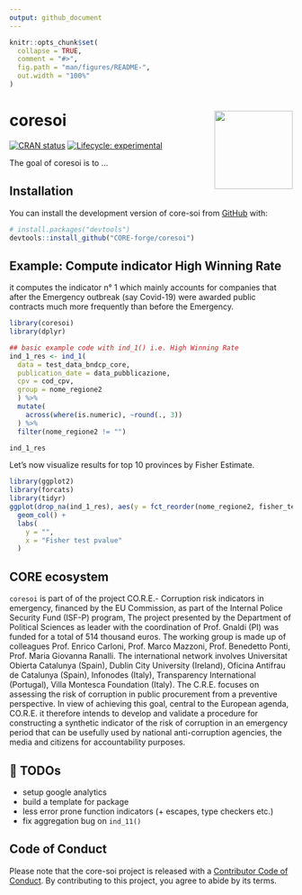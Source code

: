 ```yaml
---
output: github_document
---
```


<!-- README.md is generated from README.Rmd. Please edit that file -->

```r
knitr::opts_chunk$set(
  collapse = TRUE,
  comment = "#>",
  fig.path = "man/figures/README-",
  out.width = "100%"
)
```

# coresoi <img src="man/figures/logo.png" align="right" height="139" />

<!-- badges: start -->
[![CRAN status](https://www.r-pkg.org/badges/version/core-soi)](https://CRAN.R-project.org/package=core-soi)
[![Lifecycle: experimental](https://img.shields.io/badge/lifecycle-experimental-orange.svg)](https://lifecycle.r-lib.org/articles/stages.html#experimental)
<!-- badges: end -->

The goal of coresoi is to ...

## Installation

You can install the development version of core-soi from [GitHub](https://github.com/) with:

``` r
# install.packages("devtools")
devtools::install_github("CORE-forge/coresoi")
```

## Example: Compute indicator High Winning Rate 

it computes the indicator n° 1 which mainly accounts for companies that after the Emergency outbreak (say Covid-19) were awarded public contracts much more frequently than before the Emergency.

```r
library(coresoi)
library(dplyr)

## basic example code with ind_1() i.e. High Winning Rate
ind_1_res <- ind_1(
  data = test_data_bndcp_core, 
  publication_date = data_pubblicazione,
  cpv = cod_cpv,
  group = nome_regione2
  ) %>% 
  mutate(
    across(where(is.numeric), ~round(., 3))
  ) %>% 
  filter(nome_regione2 != "")

ind_1_res
```
Let's now visualize results for top 10 provinces by Fisher Estimate.

```r
library(ggplot2)
library(forcats)
library(tidyr)
ggplot(drop_na(ind_1_res), aes(y = fct_reorder(nome_regione2, fisher_test), x = fisher_test)) +
  geom_col() +
  labs(
    y = "",
    x = "Fisher test pvalue"
  )

```


## CORE ecosystem

`coresoi` is part of of the project CO.R.E.- Corruption risk indicators in emergency, financed by the EU Commission, as part of the Internal Police Security Fund (ISF-P) program,
The project presented by the Department of Political Sciences as leader with the coordination of Prof. Gnaldi (PI) was funded for a total of 514 thousand euros. The working group is made up of colleagues Prof. Enrico Carloni, Prof. Marco Mazzoni, Prof. Benedetto Ponti, Prof. Maria Giovanna Ranalli. The international network involves Universitat Obierta Catalunya (Spain), Dublin City University (Ireland), Oficina Antifrau de Catalunya (Spain), Infonodes (Italy), Transparency International (Portugal), Villa Montesca Foundation (Italy).
The C.R.E. focuses on assessing the risk of corruption in public procurement from a preventive perspective. In view of achieving this goal, central to the European agenda, CO.R.E. it therefore intends to develop and validate a procedure for constructing a synthetic indicator of the risk of corruption in an emergency period that can be usefully used by national anti-corruption agencies, the media and citizens for accountability purposes.


## 📝 TODOs

- setup google analytics
- build a template for package
- less error prone function indicators (+ escapes, type checkers etc.)
- fix aggregation bug on `ind_11()`


## Code of Conduct

Please note that the core-soi project is released with a [Contributor Code of Conduct](https://contributor-covenant.org/version/2/1/CODE_OF_CONDUCT.html). By contributing to this project, you agree to abide by its terms.
